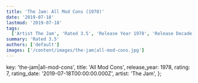 ```yaml
---
title: 'The Jam: All Mod Cons (1978)'
date: '2019-07-18'
lastmod: '2019-07-18'
tags:
  ['Artist The Jam', 'Rated 3.5', 'Release Year 1978', 'Release Decade 1970']
summary: 'Rated 3.5'
authors: ['default']
images: ['/content/images/the-jam|all-mod-cons.jpg']
---
```


  key: 'the-jam|all-mod-cons',
  title: 'All Mod Cons',
  release_year: 1978,
  rating: 7,
  rating_date: '2019-07-18T00:00:00.000Z',
  artist: 'The Jam',
};

<MusicRating data={data} />
